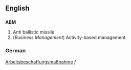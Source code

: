 ==English==

==={{Initialism}}===
'''ABM'''
# Anti ballistic missile
# (''Business Management'')  Activity-based management

===German===

[[Arbeitsbeschaffungsmaßnahme]] ''f''